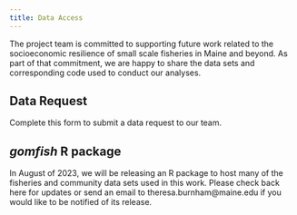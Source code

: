 ```yaml
---
title: Data Access
---
```


The project team is committed to supporting future work related to the socioeconomic resilience of small scale fisheries in Maine and beyond. As part of that commitment, we are happy to share the data sets and corresponding code used to conduct our analyses.

## Data Request

Complete this form to submit a data request to our team.

## *gomfish* R package

In August of 2023, we will be releasing an R package to host many of the fisheries and community data sets used in this work. Please check back here for updates or send an email to theresa.burnham\@maine.edu if you would like to be notified of its release.
